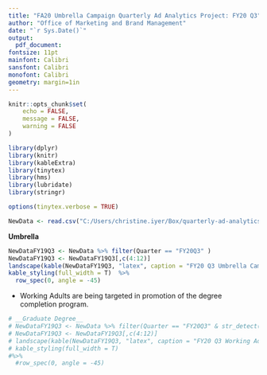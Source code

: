 ```yaml
---
title: "FA20 Umbrella Campaign Quarterly Ad Analytics Project: FY20 Q3"
author: "Office of Marketing and Brand Management"
date: "`r Sys.Date()`"
output:
  pdf_document:
fontsize: 11pt
mainfont: Calibri
sansfont: Calibri
monofont: Calibri
geometry: margin=1in
---
```





```r
knitr::opts_chunk$set(
	echo = FALSE,
	message = FALSE,
	warning = FALSE
)
```

```r
library(dplyr)
library(knitr)
library(kableExtra)
library(tinytex)
library(hms)
library(lubridate)
library(stringr)
```


```r
options(tinytex.verbose = TRUE)
```


```r
NewData <- read.csv("C:/Users/christine.iyer/Box/quarterly-ad-analytics-projects/FlowchartUmbrella.csv", header = T, stringsAsFactors = F)
```

__Umbrella__

```r
NewDataFY19Q3 <- NewData %>% filter(Quarter == "FY20Q3" )
NewDataFY19Q3 <- NewDataFY19Q3[,c(4:12)]
landscape(kable(NewDataFY19Q3, "latex", caption = "FY20 Q3 Umbrella Campaign for a Broad Audience", booktabs = T))%>%
kable_styling(full_width = T)  %>%
  row_spec(0, angle = -45)
```

* Working Adults are being targeted in promotion of the degree completion program. 

```r


# __Graduate Degree__
# NewDataFY19Q3 <- NewData %>% filter(Quarter == "FY20Q3" & str_detect(AdSet,"GR" ))
# NewDataFY19Q3 <- NewDataFY19Q3[,c(4:12)]
# landscape(kable(NewDataFY19Q3, "latex", caption = "FY20 Q3 Working Adult Campaign", booktabs = T))%>%
# kable_styling(full_width = T)  
#%>%
  #row_spec(0, angle = -45)
```
